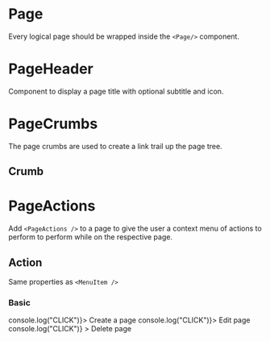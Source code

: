 
<Meta title="Components/Page/Page" component={Page} />

# Page

Every logical page should be wrapped inside the `<Page/>` component.

# PageHeader

Component to display a page title with optional subtitle and icon.
<ArgsTable of={PageHeader} />

# PageCrumbs

The page crumbs are used to create a link trail up the page tree.
<ArgsTable of={PageCrumbs} />

## Crumb

<ArgsTable of={Crumb} />

# PageActions

Add `<PageActions />` to a page to give the user a context menu of actions to perform to perform while on the respective page.
<ArgsTable of={PageActions} />

## Action

Same properties as `<MenuItem />`


### Basic

<Canvas>
    <Story name="basic">
        <ComponentWrapper>
            <AppLayout>
                <AppContent>
                    <Page>
                        <PageHeader
                            title="Edit profile"
                            subtitle="Change your user profile details"
                            icon="gear"
                        />
                        <PageCrumbs>
                            <Crumb label="Start" link="/" />
                            <Crumb label="Users" link="/users" />
                            <Crumb label="Edit profile" link="/users/1" />
                            <Crumb current />
                        </PageCrumbs>
                        <PageActions>
                            <Action icon="plus" onClick={() => console.log("CLICK")}>
                                Create a page
                            </Action>
                            <Action icon="edit" onClick={() => console.log("CLICK")}>
                                Edit page
                            </Action>
                            <Action
                                icon="trash"
                                iconColor="error"
                                onClick={() => console.log("CLICK")}
                            >
                                Delete page
                            </Action>
                        </PageActions>
                    </Page>
                </AppContent>
            </AppLayout>
        </ComponentWrapper>
    </Story>
</Canvas>
